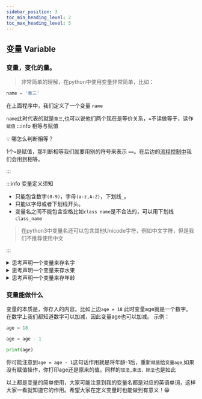 ```yaml
---
sidebar_position: 3
toc_min_heading_level: 2
toc_max_heading_level: 5
---
```


## 变量 Variable

### 变量，变化的量。
> 非常简单的理解，在python中使用变量非常简单，比如：

```python 
name = '章三'
```
在上面程序中，我们定义了一个<Highcolor color='yellow'>变量  </Highcolor>`name`

`name`此时代表的就是`章三`,也可以说他们两个现在是等价关系，`=`不读做等于，读作`赋值`
:::info 相等与赋值

💡 哪怎么判断相等？

1个`=`是赋值，那判断相等我们就要用别的符号来表示 `==`。在后边的[流程控制中](./流程控制.mdx)我们会用到相等。

:::

:::info 变量定义须知
  * 只能包含数字`(0-9)`，字母`(a-z,A-Z)`，下划线`_`。
  * 只能以字母或者下划线开头。
  * 变量名之间不能包含空格比如`class name`是不合法的，可以用下划线`class_name`
  > 在python3中变量名还可以包含其他Unicode字符，例如中文字符，但是我们<Highcolor color='red'>不推荐使用中文</Highcolor>

:::


<details>
  <summary>思考声明一个变量来存名字</summary>

  ```python
  name = '孙悟空'
  ```
</details>

<details>
  <summary>思考声明一个变量来存水果</summary>
  ```python
  fruit = '苹果'
  ```
</details>

<details>
  <summary>思考声明一个变量来存年龄</summary>
  ```python
  age = 18
  ```
</details>


### 变量能做什么

变量的本质是，你存入的内容。比如上边`age = 18` 此时变量age就是一个数字。在数学上我们都知道数字可以加减，因此变量age也可以加减。
示例：
```python
age = 18

age = age - 1

print(age)

```

你可能注意到`age = age - 1`这句话作用就是将年龄-1后，重新`赋值`给`变量age`,如果没有赋值操作，你打印age还是原来的值。同样的`加法,乘法，除法`也是如此


以上都是变量的简单使用，大家可能注意到我的变量名都是对应的英语单词，这样大家一看就知道它的作用。希望大家在定义变量时也能做到有意义！😁




